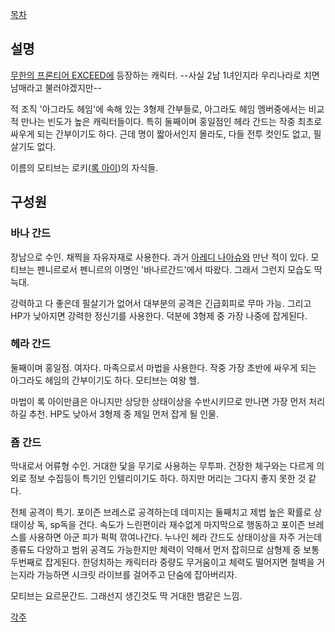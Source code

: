 [[목차]]

== 설명 ==
[[무한의 프론티어 EXCEED]]에 등장하는 캐릭터. --사실 2남 1녀인지라 우리나라로 치면 남매라고 불러야겠지만--

적 조직 '아그라도 헤임'에 속해 있는 3형제 간부들로, 아그라도 헤임 멤버중에서는 비교적 만나는 빈도가 높은 캐릭터들이다. 특히 둘째이며 홍일점인 헤라 간드는 작중 최초로 싸우게 되는 간부이기도 하다. 근데 명이 짧아서인지 몰라도, 다들 전투 컷인도 없고, 필살기도 없다.

이름의 모티브는 로키([[록 아이]])의 자식들.

== 구성원 ==
=== 바나 간드 ===
장남으로 수인. 채찍을 자유자재로 사용한다. 과거 [[아레디 나아슈]]와 만난 적이 있다. 모티브는 펜니르로서 펜니르의 이명인 '바나르간드'에서 따왔다. 그래서 그런지 모습도 딱 늑대.

강력하고 다 좋은데 필살기가 없어서 대부분의 공격은 긴급회피로 무마 가능. 그리고 HP가 낮아지면 강력한 정신기를 사용한다. 덕분에 3형제 중 가장 나중에 잡게된다.

=== 헤라 간드 ===
둘째이며 홍일점. 여자다. 마족으로서 마법을 사용한다. 작중 가장 초반에 싸우게 되는 아그라도 헤임의 간부이기도 하다. 모티브는 여왕 헬.

마법이 록 아이만큼은 아니지만 상당한 상태이상을 수반시키므로 만나면 가장 먼저 처리하길 추천. HP도 낮아서 3형제 중 제일 먼저 잡게 될 인물.

=== 죰 간드 ===
막내로서 어류형 수인. 거대한 닻을 무기로 사용하는 무투파. 건장한 체구와는 다르게 의외로 정보 수집등이 특기인 인텔리이기도 하다. 하지만 머리는 그다지 좋지 못한 것 같다.

전체 공격이 특기. 포이즌 브레스로 공격하는데 데미지는 둘째치고 제법 높은 확률로 상태이상 독, sp독을 건다. 속도가 느린편이라 재수없게 마지막으로 행동하고 포이즌 브레스를 사용하면 아군 피가 퍽퍽 깎여나간다. 누나인 헤라 간드도 상태이상을 자주 거는데 종류도 다양하고 범위 공격도 가능한지만 체력이 약해서 먼저 잡히므로 삼형제 중 보통 두번째로 잡게된다. 한덩치하는 캐릭터라 중량도 무거움이고 체력도 떨어지면 철벽을 거는지라 가능하면 시크릿 라이브를 걸어주고 단숨에 잡아버리자.

모티브는 요르문간드. 그래선지 생긴것도 딱 거대한 뱀같은 느낌.

[[각주]]
